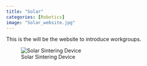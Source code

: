 ---
title: "Solar"
categories: [Robotics]
image: "Solar_website.jpg"
---


This is the will be the website to introduce workgroups.

![Solar Sintering Device](Solar_website.jpg)